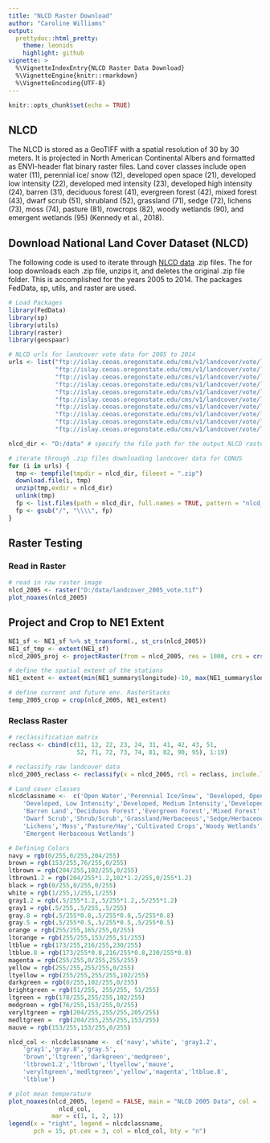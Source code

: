 ```yaml
---
title: "NLCD Raster Download"
author: "Caroline Williams"
output:
  prettydoc::html_pretty:
    theme: leonids
    highlight: github
vignette: >
  %\VignetteIndexEntry{NLCD Raster Data Download}
  %\VignetteEngine{knitr::rmarkdown}
  %\VignetteEncoding{UTF-8}
---
```


```r
knitr::opts_chunk$set(echo = TRUE)
```
## NLCD
The NLCD is stored as a GeoTIFF with a spatial resolution of 30 by 30 meters. It is projected in North American Continental Albers and formatted as ENVI-header flat binary raster files. Land cover classes include open water (11), perennial ice/ snow (12), developed open space (21), developed low intensity (22), developed med intensity (23), developed high intensity (24), barren (31), deciduous forest (41), evergreen forest (42), mixed forest (43), dwarf scrub (51), shrubland (52), grassland (71), sedge (72), lichens (73), moss (74), pasture (81), rowcrops (82), woody wetlands (90), and emergent wetlands (95) (Kennedy et al., 2018).

## Download National Land Cover Dataset (NLCD)
The following code is used to iterate through [NLCD data](ftp://islay.ceoas.oregonstate.edu/cms/v1/landcover/vote/) .zip files. The for loop downloads each .zip file, unzips it, and deletes the original .zip file folder. This is accomplished for the years 2005 to 2014. The packages FedData, sp, utils, and raster are used.

```r
# Load Packages
library(FedData)
library(sp)
library(utils)
library(raster)
library(geospaar)
```

```r
# NLCD urls for landcover vote data for 2005 to 2014
urls <- list("ftp://islay.ceoas.oregonstate.edu/cms/v1/landcover/vote/landcover_2005_vote.zip",
             "ftp://islay.ceoas.oregonstate.edu/cms/v1/landcover/vote/landcover_2006_vote.zip",
             "ftp://islay.ceoas.oregonstate.edu/cms/v1/landcover/vote/landcover_2007_vote.zip",
             "ftp://islay.ceoas.oregonstate.edu/cms/v1/landcover/vote/landcover_2008_vote.zip",
             "ftp://islay.ceoas.oregonstate.edu/cms/v1/landcover/vote/landcover_2009_vote.zip",
             "ftp://islay.ceoas.oregonstate.edu/cms/v1/landcover/vote/landcover_2010_vote.zip",
             "ftp://islay.ceoas.oregonstate.edu/cms/v1/landcover/vote/landcover_2011_vote.zip",
             "ftp://islay.ceoas.oregonstate.edu/cms/v1/landcover/vote/landcover_2012_vote.zip",
             "ftp://islay.ceoas.oregonstate.edu/cms/v1/landcover/vote/landcover_2013_vote.zip",
             "ftp://islay.ceoas.oregonstate.edu/cms/v1/landcover/vote/landcover_2014_vote.zip")

nlcd_dir <- "D:/data" # specify the file path for the output NLCD raster data output

# iterate through .zip files downloading landcover data for CONUS
for (i in urls) {
  tmp <- tempfile(tmpdir = nlcd_dir, fileext = ".zip")
  download.file(i, tmp)
  unzip(tmp,exdir = nlcd_dir)
  unlink(tmp)
  fp <- list.files(path = nlcd_dir, full.names = TRUE, pattern = "nlcd_vote")
  fp <- gsub("/", "\\\\", fp)
}
```

## Raster Testing
### Read in Raster
```r
# read in raw raster image
nlcd_2005 <- raster("D:/data/landcover_2005_vote.tif")
plot_noaxes(nlcd_2005)
```

## Project and Crop to NE1 Extent
```r
NE1_sf <- NE1_sf %>% st_transform(., st_crs(nlcd_2005))
NE1_sf_tmp <- extent(NE1_sf)
nlcd_2005_proj <- projectRaster(from = nlcd_2005, res = 1000, crs = crs(NE1_sf), method = "ngb")

# define the spatial extent of the stations
NE1_extent <- extent(min(NE1_summary$longitude)-10, max(NE1_summary$longitude)+10, min(NE1_summary$latitude)-10, max(NE1_summary$latitude)+10)

# define current and future env. RasterStacks
temp_2005_crop = crop(nlcd_2005, NE1_extent)
```

### Reclass Raster
```r
# reclassification matrix
reclass <- cbind(c(11, 12, 22, 23, 24, 31, 41, 42, 43, 51,
                   52, 71, 72, 73, 74, 81, 82, 90, 95), 1:19)

# reclassify raw landcover data
nlcd_2005_reclass <- reclassify(x = nlcd_2005, rcl = reclass, include.lowest = TRUE)

# Land cover classes
nlcdclassname <-  c('Open Water','Perennial Ice/Snow', 'Developed, Open Space',
    'Developed, Low Intensity','Developed, Medium Intensity','Developed High Intensity',
    'Barren Land','Deciduous Forest','Evergreen Forest','Mixed Forest',
    'Dwarf Scrub','Shrub/Scrub','Grassland/Herbaceous','Sedge/Herbaceous',
    'Lichens','Moss','Pasture/Hay','Cultivated Crops','Woody Wetlands',
    'Emergent Herbaceous Wetlands')

# Defining Colors
navy = rgb(0/255,0/255,204/255)
brown = rgb(153/255,76/255,0/255)
ltbrown = rgb(204/255,102/255,0/255)
ltbrown1.2 = rgb(204/255*1.2,102*1.2/255,0/255*1.2)
black = rgb(0/255,0/255,0/255)
white = rgb(1/255,1/255,1/255)
gray1.2 = rgb(.5/255*1.2,.5/255*1.2,.5/255*1.2)
gray1 = rgb(.5/255,.5/255,.5/255)
gray.8 = rgb(.5/255*0.8,.5/255*0.8,.5/255*0.8)
gray.5 = rgb(.5/255*0.5,.5/255*0.5,.5/255*0.5)
orange = rgb(255/255,165/255,0/255)
ltorange = rgb(255/255,153/255,51/255)
ltblue = rgb(173/255,216/255,230/255)
ltblue.8 = rgb(173/255*0.8,216/255*0.8,230/255*0.8)
magenta = rgb(255/255,0/255,255/255)
yellow = rgb(255/255,255/255,0/255)
ltyellow = rgb(255/255,255/255,102/255)
darkgreen = rgb(0/255,102/255,0/255)
brightgreen = rgb(51/255, 255/255, 51/255)
ltgreen = rgb(178/255,255/255,102/255)
medgreen = rgb(76/255,153/255,0/255)
veryltgreen = rgb(204/255,255/255,205/255)
medltgreen =  rgb(204/255,255/255,153/255)
mauve = rgb(153/255,153/255,0/255)

nlcd_col <- nlcdclassname <-  c('navy','white', 'gray1.2',
    'gray1','gray.8','gray.5',
    'brown','ltgreen','darkgreen','medgreen',
    'ltbrown1.2','ltbrown','ltyellow','mauve',
    'veryltgreen','medltgreen','yellow','magenta','ltblue.8',
    'ltblue')

# plot mean temperature
plot_noaxes(nlcd_2005, legend = FALSE, main = "NLCD 2005 Data", col = 
              nlcd_col,
            mar = c(1, 1, 2, 1))
legend(x = "right", legend = nlcdclassname, 
       pch = 15, pt.cex = 3, col = nlcd_col, bty = "n")
```
